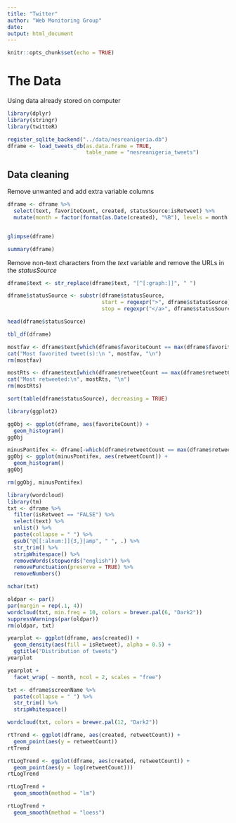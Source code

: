 ```yaml
---
title: "Twitter"
author: "Web Monitoring Group"
date: 
output: html_document
---
```


```r
knitr::opts_chunk$set(echo = TRUE)
```

# The Data
Using data already stored on computer
```r
library(dplyr)
library(stringr)
library(twitteR)

register_sqlite_backend("../data/nesreanigeria.db")
dframe <- load_tweets_db(as.data.frame = TRUE,
                         table_name = "nesreanigeria_tweets")
```

## Data cleaning
Remove unwanted and add extra variable columns
```r

dframe <- dframe %>%
  select(text, favoriteCount, created, statusSource:isRetweet) %>%
  mutate(month = factor(format(as.Date(created), "%B"), levels = month.name, ordered = TRUE))


glimpse(dframe)
```

```r
summary(dframe)
```

Remove non-text characters from the *text* variable and remove the URLs in the *statusSource*
```r
dframe$text <- str_replace(dframe$text, "[^[:graph:]]", " ")

dframe$statusSource <- substr(dframe$statusSource,
                              start = regexpr(">", dframe$statusSource) + 1,
                              stop = regexpr("</a>", dframe$statusSource) - 1)

head(dframe$statusSource)
```

```r
tbl_df(dframe)
```

```r

mostfav <- dframe$text[which(dframe$favoriteCount == max(dframe$favoriteCount))]
cat("Most favorited tweet(s):\n ", mostfav, "\n")
rm(mostfav)
```

```r
mostRts <- dframe$text[which(dframe$retweetCount == max(dframe$retweetCount))]
cat("Most retweeted:\n", mostRts, "\n")
rm(mostRts)
```

```r
sort(table(dframe$statusSource), decreasing = TRUE)
```


```r
library(ggplot2)

ggObj <- ggplot(dframe, aes(favoriteCount)) +
  geom_histogram()
ggObj
```

```r
minusPontifex <- dframe[-which(dframe$retweetCount == max(dframe$retweetCount)), ]
ggObj <- ggplot(minusPontifex, aes(retweetCount)) +
  geom_histogram()
ggObj

rm(ggObj, minusPontifex)
```

```r
library(wordcloud)
library(tm)
txt <- dframe %>%
  filter(isRetweet == "FALSE") %>%
  select(text) %>%
  unlist() %>%
  paste(collapse = " ") %>%
  gsub("@[[:alnum:]]{3,}|amp", " ", .) %>%
  str_trim() %>%
  stripWhitespace() %>%
  removeWords(stopwords("english")) %>%
  removePunctuation(preserve = TRUE) %>%
  removeNumbers() 

nchar(txt)

oldpar <- par()
par(margin = rep(.1, 4))
wordcloud(txt, min.freq = 10, colors = brewer.pal(6, "Dark2"))
suppressWarnings(par(oldpar))
rm(oldpar, txt)
```

```r
yearplot <- ggplot(dframe, aes(created)) +
  geom_density(aes(fill = isRetweet), alpha = 0.5) +
  ggtitle("Distribution of tweets")
yearplot
```
```r
yearplot +
  facet_wrap( ~ month, ncol = 2, scales = "free")
```

```r
txt <- dframe$screenName %>%
  paste(collapse = " ") %>%
  str_trim() %>%
  stripWhitespace()

wordcloud(txt, colors = brewer.pal(12, "Dark2"))
```

```r
rtTrend <- ggplot(dframe, aes(created, retweetCount)) +
  geom_point(aes(y = retweetCount))
rtTrend
```


```r
rtLogTrend <- ggplot(dframe, aes(created, retweetCount)) +
  geom_point(aes(y = log(retweetCount)))
rtLogTrend
```

```r
rtLogTrend +
  geom_smooth(method = "lm")
```


```r
rtLogTrend +
  geom_smooth(method = "loess")
```


